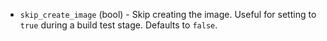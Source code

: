 <!-- Code generated from the comments of the Config struct in builder/azure/common/config.go; DO NOT EDIT MANUALLY -->

- `skip_create_image` (bool) - Skip creating the image.
  Useful for setting to `true` during a build test stage.
  Defaults to `false`.

<!-- End of code generated from the comments of the Config struct in builder/azure/common/config.go; -->

